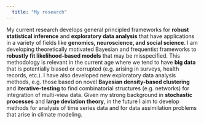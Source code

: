 ```yaml
---
  title: "My research"
---
```



My current research develops general principled frameworks for **robust statistical inference** and **exploratory data analysis** that have applications in a variety of fields like **genomics, neuroscience, and social science**. I am developing theoretically motivated Bayesian and frequentist frameworks to **robustly fit likelihood-based models** that may be misspecified. This methodology is relevant in the current age where we tend to have **big data** that is potentially biased or corrupted (e.g. arising in surveys, health records, etc.). I have also developed new exploratory data analysis methods, e.g. those based on novel **Bayesian density-based clustering** and **iterative-testing** to find combinatorial structures (e.g. networks) for integration of multi-view data. Given my strong background in **stochastic processes** and **large deviation theory**, in the future I aim to develop methods for analysis of time series data and for data assimilation problems that arise in climate modeling.


<!--
I have training in probability theory, statistical inference, and computer science. I am excited to apply these tools to address important practical problems. My long-term research goal is to improve our understanding of stochastic models for complex systems like climate, markets, etc. that are determined by a large number of factors. I want to pursue both the theoretical study of such models and their sound statistical inference based on observational data.

Mathematical models for complex systems are generally intractable, being governed by a large number of interactions or agents. However, one can often describe the limiting behavior of such systems when the number of interactions is large. This is similar to the idea from statistical mechanics that we can describe macroscopic behavior well (e.g. via Ideal gas laws) even if the microscopic behavior cannot be predicted. You can find examples of this in my work on [controlling a population](https://lmcs.episciences.org/5647) of identical agents and [large-scale load balancing using random routing with choice](https://projecteuclid.org/journals/annals-of-applied-probability/volume-32/issue-3/Near-equilibrium-fluctuations-for-supermarket-models-with-growing-choices/10.1214/21-AAP1729.short). Note that both these analyses use very different mathematical techniques: while the former analysis is combinatorial and algorithmic, the latter uses probabilistic tools like stochastic calculus and martingale central limit theorem.

Naturally, any mathematical model will only be a rough approximation to reality. This is particularly going to be true of simple models that are meant to capture core ideas or any model that uses idealistic assumptions like Gaussianity.

Here in an overview of some of my research directions.

### Power of Choice and other rules for bounded rationality

In the age of massive computational power and data availablity, finding increasingly **optimal solutions** to problems has become possible. However, many resource limited systems (including human beings) can only spend a limited amount on being rational. How then can we make good decisions with limited processing power? One such rule is the power of choice, which roughly says that over the long term, having some choice in the rewards you obtain provides vastly improves your aggregate performance than having no choice. Another, such rule could be called patience, i.e. to avoid action until a favorable circumstance arises. Another such rule, can be having a trade-off between exploration (training) and exploitation (utilization) — spend some time on doing something that is pointless.

In my work, I study simple mathematical models where these rules show benefit. Power choice has been useful for load balancing. I am currently studying its effects on reducing economic inequality. The rule of patience can be seen in a Metropolis Hasting's sampler that can sample from a desired posterior distribution with a simple rule of accepting or rejecting a proposal with a simple probability. The exploration and exploitation trade-off has been seen in the popular multi-armed bandit problem.

In fact, may rules for bounded rationality are common sense sayings that already passed down generations to us like tit for tat (in discussing how to interact with people), try and try till you succeed (on the importance of allowing for failure), measure twice cut once, a stitch in time saves nine, don't be a jack of all and master of none etc. I would like to find mathematical models to quantify the effects of these rules. Thus I want to rigorously study the mathematical properties and perform statistical inference based on the field of [bounded rationality](https://en.wikipedia.org/wiki/Bounded_rationality).

### Robust Model Fitting

### Bayesian Clustering

### Iterative testing

### Computer Science
-->